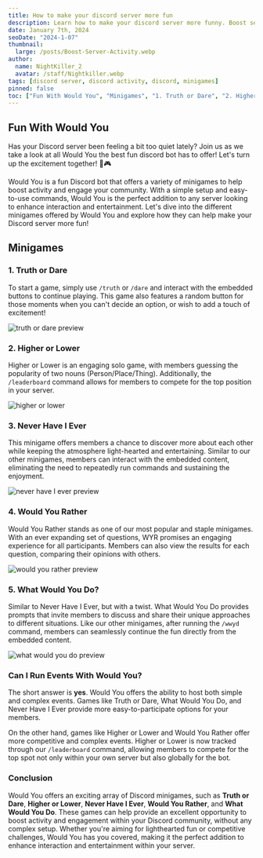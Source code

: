 ```yaml
---
title: How to make your discord server more fun
description: Learn how to make your discord server more funny. Boost server activity and engage your community.
date: January 7th, 2024
seoDate: "2024-1-07"
thumbnail:
  large: /posts/Boost-Server-Activity.webp
author:
  name: NightKiller_2
  avatar: /staff/Nightkiller.webp
tags: [discord server, discord activity, discord, minigames]
pinned: false
toc: ["Fun With Would You", "Minigames", "1. Truth or Dare", "2. Higher or Lower", "3. Never Have I Ever", "4. Would You Rather", "5. What Would You Do?", "Can I Run Events With Would You?", "Conclusion"]
---
```


## Fun With Would You
Has your Discord server been feeling a bit too quiet lately? Join us as we take a look at all Would You the best fun discord bot has to offer! Let's turn up the excitement together! 🚀🎮

Would You is a fun Discord bot that offers a variety of minigames to help boost activity and engage your community. With a simple setup and easy-to-use commands, Would You is the perfect addition to any server looking to enhance interaction and entertainment. Let's dive into the different minigames offered by Would You and explore how they can help make your Discord server more fun!

## Minigames
### 1. Truth or Dare
To start a game, simply use `/truth` or `/dare` and interact with the embedded buttons to continue playing. This game also features a random button for those moments when you can't decide an option, or wish to add a touch of excitement!

![truth or dare preview](/posts/Images/Activity/td-preview.webp) 

### 2. Higher or Lower
Higher or Lower is an engaging solo game, with members guessing the popularity of two nouns (Person/Place/Thing). Additionally, the `/leaderboard` command allows for members to compete for the top position in your server.

![higher or lower](/posts/Images/Activity/Hl-preview.webp)

### 3. Never Have I Ever
This minigame offers members a chance to discover more about each other while keeping the atmosphere light-hearted and entertaining. Similar to our other minigames, members can interact with the embedded content, eliminating the need to repeatedly run commands and sustaining the enjoyment.

![never have I ever preview](/posts/Images/Activity/nhIe-preview.webp)

### 4. Would You Rather
Would You Rather stands as one of our most popular and staple minigames. With an ever expanding set of questions, WYR promises an engaging experience for all participants. Members can also view the results for each question, comparing their opinions with others.

![would you rather preview](/posts/Images/Activity/wyr-preview.webp)

### 5. What Would You Do?

Similar to Never Have I Ever, but with a twist. What Would You Do provides prompts that invite members to discuss and share their unique approaches to different situations. Like our other minigames, after running the `/wwyd` command, members can seamlessly continue the fun directly from the embedded content.

![what would you do preview](/posts/Images/Activity/wyyd-preview.webp)

### Can I Run Events With Would You?
The short answer is **yes**. Would You offers the ability to host both simple and complex events. Games like Truth or Dare, What Would You Do, and Never Have I Ever provide more easy-to-participate options for your members.

On the other hand, games like Higher or Lower and Would You Rather offer more competitive and complex events. Higher or Lower is now tracked through our `/leaderboard` command, allowing members to compete for the top spot not only within your own server but also globally for the bot.

### Conclusion
Would You offers an exciting array of Discord minigames, such as **Truth or Dare**, **Higher or Lower**, **Never Have I Ever**, **Would You Rather**, and **What Would You Do**. These games can help provide an excellent opportunity to boost activity and engagement within your Discord community, without any complex setup. Whether you're aiming for lighthearted fun or competitive challenges, Would You has you covered, making it the perfect addition to enhance interaction and entertainment within your server. 
